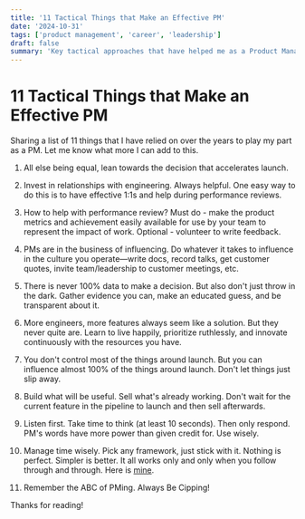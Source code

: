 ```yaml
---
title: '11 Tactical Things that Make an Effective PM'
date: '2024-10-31'
tags: ['product management', 'career', 'leadership']
draft: false
summary: 'Key tactical approaches that have helped me as a Product Manager'
---
```


# 11 Tactical Things that Make an Effective PM

Sharing a list of 11 things that I have relied on over the years to play my part as a PM. Let me know what more I can add to this.

1. All else being equal, lean towards the decision that accelerates launch.

2. Invest in relationships with engineering. Always helpful. One easy way to do this is to have effective 1:1s and help during performance reviews.

3. How to help with performance review? Must do - make the product metrics and achievement easily available for use by your team to represent the impact of work. Optional - volunteer to write feedback.

4. PMs are in the business of influencing. Do whatever it takes to influence in the culture you operate—write docs, record talks, get customer quotes, invite team/leadership to customer meetings, etc.

5. There is never 100% data to make a decision. But also don't just throw in the dark. Gather evidence you can, make an educated guess, and be transparent about it.

6. More engineers, more features always seem like a solution. But they never quite are. Learn to live happily, prioritize ruthlessly, and innovate continuously with the resources you have.

7. You don't control most of the things around launch. But you can influence almost 100% of the things around launch. Don't let things just slip away.

8. Build what will be useful. Sell what's already working. Don't wait for the current feature in the pipeline to launch and then sell afterwards.

9. Listen first. Take time to think (at least 10 seconds). Then only respond. PM's words have more power than given credit for. Use wisely.

10. Manage time wisely. Pick any framework, just stick with it. Nothing is perfect. Simpler is better. It all works only and only when you follow through and through. Here is [mine](https://medium.com/p/ffa54eefffd5).

11. Remember the ABC of PMing. Always Be Cipping!

Thanks for reading!
